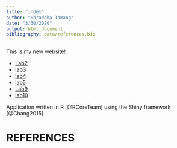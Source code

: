 ```yaml
---
title: "index"
author: "Shraddha Tamang"
date: "3/30/2020"
output: html_document
bibliography: data/references.bib
---
```

This is my new website!

* [Lab2](Lab-2B.html)
* [lab3](lab-3.html)
* [lab4](lab-4.html)
* [lab5](lab-5.html)
* [Lab9](Lab-9.html)
* [lab10](lab-10.html)

Application written in R [@RCoreTeam] using the Shiny framework [@Chang2015].

# REFERENCES


